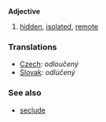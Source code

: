 '''Adjective'''
#[[hidden]], [[isolated]], [[remote]]

=== Translations ===

*[[Czech]]: ''odloučený''
*[[Slovak]]: ''odlúčený''

===See also===
*[[seclude]]